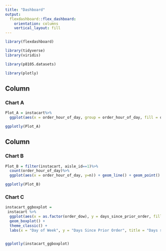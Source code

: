 ```yaml
---
title: "Dashboard"
output: 
  flexdashboard::flex_dashboard:
    orientation: columns
    vertical_layout: fill
---
```


```r

library(flexdashboard)

library(tidyverse)
library(viridis)

library(p8105.datasets)

library(plotly)
```

Column {data-width=650}
-----------------------------------------------------------------------

### Chart A

```r
Plot_A = instacart%>%
  ggplot(aes(x = order_hour_of_day, group = order_hour_of_day, fill = order_hour_of_day))  + geom_histogram() + stat_bin(bins = 24) + labs(x = "Hour of the Day", title = "Total Items Ordered by hour of the day", fill = "day")

ggplotly(Plot_A)
```

Column {data-width=350}
-----------------------------------------------------------------------

### Chart B

```r
Plot_B = filter(instacart, aisle_id==1)%>%
  count(order_hour_of_day)%>%
  ggplot(aes(x = order_hour_of_day, y=n)) + geom_line() + geom_point()  + theme(legend.position="none") + labs(x = "Hour of the Day", y = "Deli Items ordered", title = "Deli Items Ordered by Hour of the day")

ggplotly(Plot_B)

```


### Chart C

```r
instacart_ggboxplot = 
 instacart %>% 
  ggplot(aes(x = as.factor(order_dow), y = days_since_prior_order, fill = as.factor(order_dow))) +
  geom_boxplot() +
  theme_classic() + 
  labs(x = "Day of Week", y = "Days Since Prior Order", title = "Days since Prior Order by Day of Week", fill = "Day")


ggplotly(instacart_ggboxplot)
```

